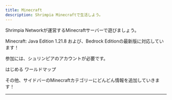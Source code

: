 ```yaml
---
title: Minecraft
description: Shrimpia Minecraftで生活しよう。
---
```


Shrimpia Networkが運営するMinecraftサーバーで遊びましょう。

Minecraft: Java Edition 1.21.8 および、Bedrock Editionの最新版に対応しています！

参加には、シュリンピアのアカウントが必要です。

<LinkButton href="/minecraft/getting-started" variant="primary" icon="rocket" iconPlacement="end">
  はじめる
</LinkButton>
<LinkButton href="http://mc.shrimpia.network:25575" variant="secondary" icon="external" target="_blank" rel="noopener noreferrer" iconPlacement="end">
  ワールドマップ
</LinkButton>

<LinkCard
  title="ルール"
  description="あそぶ前に、かならず確認！"
  href="/minecraft/rules"
  />
<LinkCard
  title="Tips"
  description="様々なヒントを確認しよう"
  href="/minecraft/tips"
  />
<LinkCard
  title="ワールド"
  description="各ワールドのあそびかた"
  href="/minecraft/worlds"
  />

その他、サイドバーのMinecraftカテゴリーにどんどん情報を追加していきます！

---